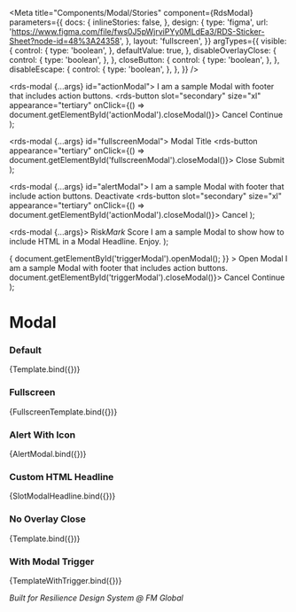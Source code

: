 
<Meta
  title="Components/Modal/Stories"
  component={RdsModal}
  parameters={{
    docs: {
      inlineStories: false,
    },
    design: {
      type: 'figma',
      url: 'https://www.figma.com/file/fws0J5pWjrviPYy0MLdEa3/RDS-Sticker-Sheet?node-id=48%3A24358',
    },
    layout: 'fullscreen',
  }}
  argTypes={{
    visible: {
      control: {
        type: 'boolean',
      },
      defaultValue: true,
    },
    disableOverlayClose: {
      control: {
        type: 'boolean',
      },
    },
    closeButton: {
      control: {
        type: 'boolean',
      },
    },
    disableEscape: {
      control: {
        type: 'boolean',
      },
    },
  }}
/>

  <rds-modal {...args} id="actionModal">
    I am a sample Modal with footer that includes action buttons.
    <rds-button slot="secondary" size="xl" appearance="tertiary" onClick={() => document.getElementById('actionModal').closeModal()}>
      Cancel
    </rds-button>
    <rds-button slot="primary" size="xl">
      Continue
    </rds-button>
  </rds-modal>
);

  <rds-modal {...args} id="fullscreenModal">
    <rds-box padding="xl">
      <rds-flex align-items="center" justify-content="space-between">
        <rds-text color="gray-900" spacing="none" weight="semibold" size="lg">
          Modal Title
        </rds-text>
        <rds-flex gap="sm">
          <rds-button appearance="tertiary" onClick={() => document.getElementById('fullscreenModal').closeModal()}>
            Close
          </rds-button>
          <rds-button>Submit</rds-button>
        </rds-flex>
      </rds-flex>
    </rds-box>
    <rds-divider spacing="none" />
  </rds-modal>
);

  <rds-modal {...args} id="alertModal">
    <rds-hero-icon name="exclamation" slot="icon" type="outline"></rds-hero-icon>I am a sample Modal with footer that include action buttons.
    <rds-button slot="primary" size="xl" appearance="danger">
      Deactivate
    </rds-button>
    <rds-button slot="secondary" size="xl" appearance="tertiary" onClick={() => document.getElementById('actionModal').closeModal()}>
      Cancel
    </rds-button>
  </rds-modal>
);

  <rds-modal {...args}>
    <span slot="headline">
      Risk<i>Mark</i> Score
    </span>
    I am a sample Modal to show how to include HTML in a Modal Headline. Enjoy.
  </rds-modal>
);

  <rds-flex justify-content="center" align-items="center">
    <rds-box padding="3xl">
      <rds-button
        onClick={() => {
          document.getElementById('triggerModal').openModal();
        }}
      >
        Open Modal
      </rds-button>
      <rds-modal {...args} id="triggerModal">
        I am a sample Modal with footer that includes action buttons.
        <rds-button slot="secondary" size="xl" appearance="tertiary" onClick={() => document.getElementById('triggerModal').closeModal()}>
          Cancel
        </rds-button>
        <rds-button slot="primary" size="xl">
          Continue
        </rds-button>
      </rds-modal>
    </rds-box>
  </rds-flex>
);

# Modal

### Default

<Canvas>
  <Story
    height="300px"
    name="Default"
    args={{
      visible: true,
      headline: 'Sample Modal',
      label: 'Sample Modal',
    }}
  >
    {Template.bind({})}
  </Story>
</Canvas>

### Fullscreen

<Canvas>
  <Story
    height="300px"
    name="Fullscreen"
    args={{
      'visible': true,
      'closeButton': false,
      'full-screen': true,
    }}
  >
    {FullscreenTemplate.bind({})}
  </Story>
</Canvas>

### Alert With Icon

<Canvas>
  <Story
    height="300px"
    name="With Icon"
    args={{
      visible: true,
      headline: 'Sample Modal',
      label: 'Sample Modal',
    }}
  >
    {AlertModal.bind({})}
  </Story>
</Canvas>

### Custom HTML Headline

<Canvas>
  <Story
    height="400px"
    name="Custom HTML Headline"
    args={{
      visible: true,
    }}
  >
    {SlotModalHeadline.bind({})}
  </Story>
</Canvas>

### No Overlay Close

<Canvas>
  <Story
    height="300px"
    name="No Overlay Close"
    args={{
      visible: true,
      headline: 'Sample Modal',
      disableOverlayClose: true,
    }}
  >
    {Template.bind({})}
  </Story>
</Canvas>

### With Modal Trigger

<Canvas>
  <Story
    height="300px"
    name="With Modal Trigger"
    args={{
      visible: false,
      headline: 'Sample Modal',
    }}
  >
    {TemplateWithTrigger.bind({})}
  </Story>
</Canvas>

_Built for Resilience Design System @ FM Global_
